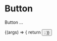 
<Meta title="Components/Button" />

# Button

Button ...

<ArgsTable of={Button} />

<Canvas>
  <Story
    name="Button Component - Default"
    args={{
      ...Button.defaultProps,
      styleSheet: {
          backgroundColor: "orange",
          padding: "10px",
          width: "50px",
          height: "50px",
      }
    }}
>
    {(args) => {
      return <Button {...args} />;
    }}
  </Story>
</Canvas>

